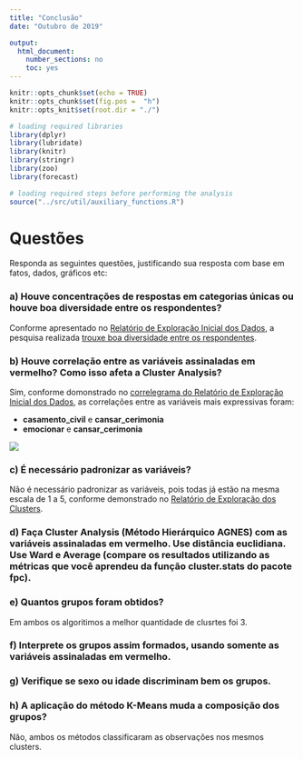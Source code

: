 ```yaml
---
title: "Conclusão"
date: "Outubro de 2019"

output:
  html_document: 
    number_sections: no
    toc: yes
---
```


```r
knitr::opts_chunk$set(echo = TRUE)
knitr::opts_chunk$set(fig.pos =  "h")
knitr::opts_knit$set(root.dir = "./")

# loading required libraries
library(dplyr)
library(lubridate)
library(knitr)
library(stringr)
library(zoo)
library(forecast)
```

```r
# loading required steps before performing the analysis
source("../src/util/auxiliary_functions.R")
```

# Questões

Responda as seguintes questões, justificando sua resposta com base em fatos, dados, gráficos etc:

### **a) Houve concentrações de respostas em categorias únicas ou houve boa diversidade entre os respondentes?**

Conforme apresentado no [Relatório de Exploração Inicial dos Dados](https://ldaniel.github.io/Matrix-Methods-Cluster-Analysis/03_data_exploration.html), a pesquisa realizada [trouxe boa diversidade entre os respondentes](https://ldaniel.github.io/Matrix-Methods-Cluster-Analysis/03_data_exploration.html#explora%C3%A7%C3%A3o-inicial-das-respostas-%C3%A0s-afirma%C3%A7%C3%B5es).

### **b) Houve correlação entre as variáveis assinaladas em vermelho? Como isso afeta a Cluster Analysis?**

Sim, conforme domonstrado no [correlegrama do Relatório de Exploração Inicial dos Dados](https://ldaniel.github.io/Matrix-Methods-Cluster-Analysis/03_data_exploration.html#explora%C3%A7%C3%A3o-da-correla%C3%A7%C3%A3o-entre-as-vari%C3%A1veis-quantitativas), as correlações entre as variáveis mais expressivas foram:

- **casamento_civil** e **cansar_cerimonia**
- **emocionar** e **cansar_cerimonia**

![](https://ldaniel.github.io/Matrix-Methods-Cluster-Analysis/03_data_exploration_files/figure-html/correlation_plot-1.png)

### **c) É necessário padronizar as variáveis?**

Não é necessário padronizar as variáveis, pois todas já estão na mesma escala de 1 a 5, conforme demonstrado no [Relatório de Exploração dos Clusters](https://ldaniel.github.io/Matrix-Methods-Cluster-Analysis/04_clusters_exploration.html#checando-a-necessidade-de-padroniza%C3%A7%C3%A3o-das-vari%C3%A1veis).

### **d) Faça Cluster Analysis (Método Hierárquico AGNES) com as variáveis assinaladas em vermelho. Use distância euclidiana. Use Ward e Average (compare os resultados utilizando as métricas que você aprendeu da função cluster.stats do pacote fpc).**

### **e) Quantos grupos foram obtidos?**

Em ambos os algoritimos a melhor quantidade de clusrtes foi 3.

### **f) Interprete os grupos assim formados, usando somente as variáveis assinaladas em vermelho.**

### **g) Verifique se sexo ou idade discriminam bem os grupos.**

### **h) A aplicação do método K-Means muda a composição dos grupos?**

Não, ambos os métodos classificaram as observações nos mesmos clusters.